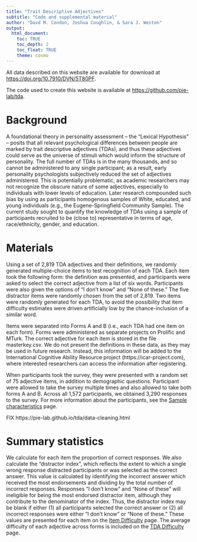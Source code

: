 ```yaml
---
title: "Trait Descriptive Adjectives"
subtitle: "Code and supplemental material"
author: "Davd M. Condon, Joshua Coughlin, & Sara J. Weston"
output: 
  html_document:
    toc: TRUE
    toc_depth: 2
    toc_float: TRUE
    theme: cosmo
---
```


All data described on this website are available for download at [https://doi.org/10.7910/DVN/5T80PF](https://doi.org/10.7910/DVN/5T80PF).

The code used to create this website is available at [https://github.com/pie-lab/tda](https://github.com/pie-lab/tda).

# Background

A foundational theory in personality assessment – the “Lexical Hypothesis” – posits that all relevant psychological differences between people are marked by trait descriptive adjectives (TDAs), and thus these adjectives could serve as the universe of stimuli which would inform the structure of personality. The full number of TDAs is in the many thousands, and so cannot be administered to any single participant; as a result, early personality psychologists subjectively reduced the set of adjectives administered. This is potentially problematic, as academic researchers may not recognize the obscure nature of some adjectives, especially to individuals with lower levels of education. Later research compounded such bias by using as participants homogenous samples of White, educated, and young individuals (e.g., the Eugene-Springfield Community Sample).  The current study sought to quantify the knowledge of TDAs using a sample of participants recruited to be (close to) representative in terms of age, race/ethnicity, gender, and education. 

# Materials

Using a set of 2,819 TDA adjectives and their definitions, we randomly generated multiple-choice items to test recognition of each TDA. Each item took the following form: the definition was presented, and participants were asked to select the correct adjective from a list of six words. Participants were also given the options of “I don’t know” and “None of these.” The five distractor items were randomly chosen from the set of 2,819. Two items were randomly generated for each TDA, to avoid the possibility that item difficulty estimates were driven artificially low by the chance-inclusion of a similar word. 

Items were separated into Forms A and B (i.e., each TDA had one item on each form). Forms were administered as separate projects on Prolific and MTurk. The correct adjective for each item is stored in the file masterkey.csv. We do not present the definitions in these data, as they may be used in future research. Instead, this information will be added to the International Cognitive Ability Resource project (https://icar-project.com), where interested researchers can access the information after registering.

When participants took the survey, they were presented with a random set of 75 adjective items, in addition to demographic questions. Participant were allowed to take the survey multiple times and also allowed to take both forms A and B. Across all 1,572 participants, we obtained 3,290 responses to the survey. For more information about the participants, see the [Sample characteristics](https://pie-lab.github.io/tda/sample.html) page. 

FIX https://pie-lab.github.io/tda/data-cleaning.html

# Summary statistics 

We calculate for each item the proportion of correct responses. We also calculate the “distractor index”, which reflects the extent to which a single wrong response distracted participants or was selected as the correct answer. This value is calculated by identifying the incorrect answer which received the most endorsements and dividing by the total number of incorrect responses. Responses “I don’t know” and “None of these” will ineligible for being the most endorsed distractor item, although they contribute to the denominator of the index. Thus, the distractor index may be blank if either (1) all participants selected the correct answer or (2) all incorrect responses were either “I don’t know” or “None of these.” These values are presented for each item on the [Item Difficulty](https://pie-lab.github.io/tda/item-difficulty.html) page. The average difficulty of each adjective across forms is included on the [TDA Difficulty](https://pie-lab.github.io/tda/tda-difficulty.html) page.
